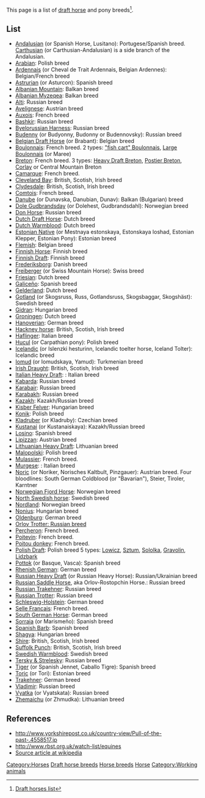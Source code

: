 This page is a list of [[draft horse]] and pony breeds<ref>[http://www.webscription.net/10.1125/Baen/0743488601/0743488601__10.htm Draft horses list]</ref>.

==List==
* [[Andalusian]] (or Spanish Horse, Lusitano): Portugese/Spanish breed. [[Carthusian]] (or Carthusian-Andalusian) is a side branch of the Andalusian.
* [[Arabian]]: Polish breed
* [[Ardennais]] (or Cheval de Trait Ardennais, Belgian Ardennes): Belgian/French breed
* [[Astrurian]] (or Asturcon): Spanish breed
* [[Albanian Mountain]]: Balkan breed
* [[Albanian Myzeqea]]: Balkan breed 
* [[Alti]]: Russian breed
* [[Avelignese]]: Austrian breed
* [[Auxois]]: French breed
* [[Bashkir]]: Russian breed
* [[Byelorussian Harness]]: Russian breed
* [[Budenny]] (or Budyonny, Budonny or Budennovsky): Russian breed
* [[Belgian Draft Horse]] (or Brabant): Belgian breed
* [[Boulonnais]]: French breed. 2 types: [["fish cart" Boulonnais]], [[Large Boulonnais]] (or Maree)
* [[Breton]]: French breed. 3 types: [[Heavy Draft Breton]], [[Postier Breton]], [[Corlay]] or Central Mountain Breton
* [[Camarque]]: French breed.
* [[Cleveland Bay]]: British, Scotish, Irish breed
* [[Clydesdale]]: British, Scotish, Irish breed
* [[Comtois]]: French breed.
* [[Danube]] (or Dunavska, Danubian, Dunav): Balkan (Bulgarian) breed 
* [[Dole Gudbrandsday]] (or Dolehest, Gudbrandsdahl): Norwegian breed
* [[Don Horse]]: Russian breed
* [[Dutch Draft Horse]]: Dutch breed
* [[Dutch Warmblood]]: Dutch breed
* [[Estonian Native]] (or Mestnaya estonskaya, Estonskaya loshad, Estonian Klepper, Estonian Pony): Estonian breed
* [[Flemish]]: Belgian breed
* [[Finnish Horse]]: Finnish breed
* [[Finnish Draft]]: Finnish breed
* [[Frederiksborg]]: Danish breed
* [[Freiberger]] (or Swiss Mountain Horse): Swiss breed
* [[Friesian]]: Dutch breed
* [[Galiceño]]: Spanish breed
* [[Gelderland]]: Dutch breed
* [[Gotland]] (or Skogsruss, Russ, Gotlandsruss, Skogsbaggar, Skogshäst): Swedish breed
* [[Gidran]]: Hungarian breed
* [[Groningen]]: Dutch breed
* [[Hanoverian]]: German breed
* [[Hackney horse]]: British, Scotish, Irish breed
* [[Haflinger]]: Italian breed
* [[Hucul]] (or Carpathian pony): Polish breed
* [[Icelandic]] (or Islenzki hesturinn, Icelandic toelter horse, Iceland Tolter): Icelandic breed
* [[Iomud]] (or Iomudskaya, Yamud): Turkmenian breed
* [[Irish Draught]]: British, Scotish, Irish breed
* [[Italian Heavy Draft]]: : Italian breed
* [[Kabarda]]: Russian breed
* [[Karabair]]: Russian breed
* [[Karabakh]]: Russian breed
* [[Kazakh]]: Kazakh/Russian breed
* [[Kisber Felver]]: Hungarian breed
* [[Konik]]: Polish breed 
* [[Kladruber]] (or Kladruby): Czechian breed 
* [[Kustanai]] (or Kustanaiskaya): Kazakh/Russian breed
* [[Losino]]: Spanish breed
* [[Lipizzan]]: Austrian breed
* [[Lithuanian Heavy Draft]]: Lithuanian breed
* [[Malopolski]]: Polish breed
* [[Mulassier]]: French breed.
* [[Murgese]]: : Italian breed
* [[Noric]] (or Noriker, Norisches Kaltbult, Pinzgauer): Austrian breed. Four bloodlines: South German Coldblood (or "Bavarian"), Steier, Tiroler, Karntner
* [[Norwegian Fjord Horse]]: Norwegian breed
* [[North Swedish horse]]: Swedish breed
* [[Nordland]]: Norwegian breed
* [[Nonius]]: Hungarian breed
* [[Oldenburg]]: German breed
* [[Orlov Trotter: Russian breed]]
* [[Percheron]]: French breed.
* [[Poitevin]]: French breed.
* [[Poitou donkey]]: French breed.
* [[Polish Draft]]: Polish breed 5 types: [[Lowicz]], [[Sztum]], [[Sololka]], [[Gravolin]], [[Lidzbark]]
* [[Pottok]] (or Basque, Vasca): Spanish breed
* [[Rhenish German]]: German breed
* [[Russian Heavy Draft]] (or Russian Heavy Horse): Russian/Ukrainian breed
* [[Russian Saddle Horse]], aka Orlov-Rostopchin Horse.: Russian breed
* [[Russian Trakehner]]: Russian breed
* [[Russian Trotter]]: Russian breed
* [[Schleswig-Holstein]]: German breed
* [[Selle Francais]]: French breed.
* [[South German Horse]]: German breed
* [[Sorraia]] (or Marismeño): Spanish breed
* [[Spanish Barb]]: Spanish breed
* [[Shagya]]: Hungarian breed
* [[Shire]]: British, Scotish, Irish breed
* [[Suffolk Punch]]: British, Scotish, Irish breed
* [[Swedish Warmblood]]: Swedish breed
* [[Tersky & Strelesky]]: Russian breed
* [[Tiger]] (or Spanish Jennet, Caballo Tigre): Spanish breed
* [[Toric]] (or Tori): Estonian breed
* [[Trakehner]]: German breed
* [[Vladimir]]: Russian breed
* [[Vyatka]] (or Vyatskata): Russian breed
* [[Zhemaichu]] (or Zhmudka): Lithuanian breed

==References==
* http://www.yorkshirepost.co.uk/country-view/Pull-of-the-past-.4558517.jp
* http://www.rbst.org.uk/watch-list/equines
* [http://en.wikipedia.org/w/index.php?title=List_of_draft_horse_breeds&oldid=398944945 Source article at wikipedia]
{{reflist}}

{{attrib wikipedia|List of draft horse breeds}}

[[Category:Horses]]
[[Category:Lists|Draft horse breeds]]
[[Category:Lists of domesticated animals|Horse breeds]]
[[Category:Lists of breeds|Horse]]
[[Category:Working animals]]